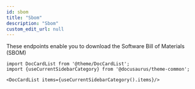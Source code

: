 ```yaml
---
id: sbom
title: "Sbom"
description: "Sbom"
custom_edit_url: null
---
```




These endpoints enable you to download the Software Bill of Materials (SBOM)



```mdx-code-block
import DocCardList from '@theme/DocCardList';
import {useCurrentSidebarCategory} from '@docusaurus/theme-common';

<DocCardList items={useCurrentSidebarCategory().items}/>
```
      